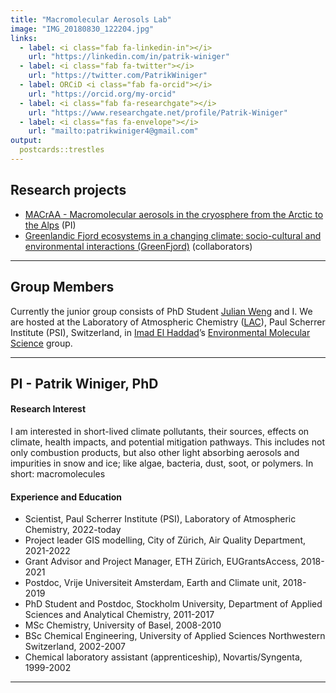 ```yaml
---
title: "Macromolecular Aerosols Lab"
image: "IMG_20180830_122204.jpg"
links:
  - label: <i class="fab fa-linkedin-in"></i>
    url: "https://linkedin.com/in/patrik-winiger"
  - label: <i class="fab fa-twitter"></i>
    url: "https://twitter.com/PatrikWiniger"
  - label: ORCiD <i class="fab fa-orcid"></i>
    url: "https://orcid.org/my-orcid"
  - label: <i class="fab fa-researchgate"></i>
    url: "https://www.researchgate.net/profile/Patrik-Winiger"
  - label: <i class="fas fa-envelope"></i>
    url: "mailto:patrikwiniger4@gmail.com"
output:
  postcards::trestles
---
```



## Research projects  
* [MACrAA - Macromolecular aerosols in the cryosphere from the Arctic to the Alps](https://pwiniger.github.io/mma/projects.html) (PI)
* [Greenlandic Fjord ecosystems in a changing climate: socio-cultural and environmental interactions (GreenFjord)](https://www.epfl.ch/labs/eerl/eerl-home-page/research/greenfjord/) (collaborators)

---

## Group Members

Currently the junior group consists of PhD Student [Julian Weng](https://www.psi.ch/de/lac/people/julian-weng) and I. 
We are hosted at the Laboratory of Atmospheric Chemistry ([LAC](https://www.psi.ch/en/lac)), Paul Scherrer Institute (PSI), Switzerland, in [Imad El Haddad](https://www.psi.ch/en/lac/people/imad-el-haddad)'s [Environmental Molecular Science](https://www.psi.ch/en/lac/molecular-cluster-and-particle-processes) group. 

---

## PI - Patrik Winiger, PhD

#### Research Interest  
I am interested in short-lived climate pollutants, their sources, effects on climate, health impacts, and potential mitigation pathways. This includes not only combustion products, but also other light absorbing aerosols and impurities in snow and ice; like algae, bacteria, dust, soot, or polymers. In short: macromolecules

#### Experience and Education
* Scientist, Paul Scherrer Institute (PSI), Laboratory of Atmospheric Chemistry, 2022-today
* Project leader GIS modelling, City of Zürich, Air Quality Department, 2021-2022  
* Grant Advisor and Project Manager, ETH Zürich, EUGrantsAccess, 2018-2021  
* Postdoc, Vrije Universiteit Amsterdam, Earth and Climate unit, 2018-2019  
* PhD Student and Postdoc, Stockholm University, Department of Applied Sciences and Analytical Chemistry, 2011-2017
* MSc Chemistry, University of Basel, 2008-2010
* BSc Chemical Engineering, University of Applied Sciences Northwestern Switzerland, 2002-2007
* Chemical laboratory assistant (apprenticeship), Novartis/Syngenta, 1999-2002

---  

